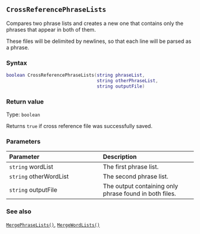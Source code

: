 ::: {.minipage data-latex="{\textwidth}"}
## `CrossReferencePhraseLists`

Compares two phrase lists\index{word lists!merging} and creates a new one that contains only the phrases that appear in both of them.

These files will be delimited by newlines, so that each line will be parsed as a phrase.

### Syntax {-}

``` .lua
boolean CrossReferencePhraseLists(string phraseList,
                                  string otherPhraseList,
                                  string outputFile)
```

### Return value {-}

Type: `boolean`

Returns `true` if cross reference file was successfully saved.

### Parameters {-}

**Parameter** | **Description**
| :-- | :-- |
| `string` wordList | The first phrase list. | 
| `string` otherWordList | The second phrase list. | 
| `string` outputFile | The output containing only phrase found in both files. |

### See also {-}

[`MergePhraseLists()`](#mergephraselists), [`MergeWordLists()`](#mergewordlists)
:::
